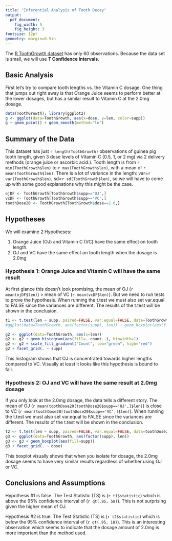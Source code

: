 ```yaml
---
title: "Inferential Analysis of Tooth Decay"
output:
  pdf_document:
    fig_width: 5
    fig_height: 3
fontsize: 12pt
geometry: margin=0.5in
---
```


The [R ToothGrowth dataset](http://stat.ethz.ch/R-manual/R-devel/library/datasets/html/ToothGrowth.html) has only 60 observations. Because the data set is small, we will use **T Confidence Intervals**.

## Basic Analysis
First let's try to compare tooth lengths vs. the Vitamin C dosage. One thing that jumps out right away is that Orange Juice seems to perform better at the lower dosages, but has a similar result to Vitamin C at the 2.0mg dosage.

```r
data(ToothGrowth); library(ggplot2)
g <- ggplot(data=ToothGrowth, aes(x=dose, y=len, color=supp))
g + geom_point() + geom_smooth(method="lm")
```

## Summary of the Data
This dataset has just `r length(ToothGrowth)` observations of guinea pig tooth length, given 3 dose levels of Vitamin C (0.5, 1, or 2 mg) via 2 delivery methods (orange juice or ascorbic acid.). Tooth length is from `r min(ToothGrowth$len)` to `r max(ToothGrowth$len)`, with a mean of `r mean(ToothGrowth$len)`. There is a lot of variance in the length: var=`r var(ToothGrowth$len)`, sd=`r sd(ToothGrowth$len)`, so we will have to come up with some good explanations why this might be the case.

```r
ojDF <- ToothGrowth[ToothGrowth$supp=='OJ',]
vcDF <- ToothGrowth[ToothGrowth$supp=='VC',]
toothDose20 <- ToothGrowth[ToothGrowth$dose==2.0,]
```

## Hypotheses
We will examine 2 Hypotheses:

1. Orange Juice (OJ) and Vitamin C (VC) have the same effect on tooth length.
1. OJ and VC have the same effect on tooth length when the dosage is 2.0mg

### Hypothesis 1: Orange Juice and Vitamin C will have the same result

At first glance this doesn't look promising, the mean of OJ (`r mean(ojDF$len)`) > mean of VC (`r mean(vcDF$len)`). But we need to run tests to prove the hypothesis. When running the t.test we must also set var.equal to FALSE since the variances are different. The results of the t.test will be shown in the conclusion.

```r
t1 <- t.test(len ~ supp, paired=FALSE, var.equal=FALSE, data=ToothGrowth)
#ggplot(data=ToothGrowth, aes(factor(supp), len)) + geom_boxplot(aes(fill=supp))

g2 <- ggplot(data=ToothGrowth, aes(x=len))
g2 <- g2 + geom_histogram(aes(fill=..count..), binwidth=1)
g2 <- g2 + scale_fill_gradient("Count", low="green", high="red")
g2 + facet_grid(. ~ supp)
```

This histogram shows that OJ is concentrated towards higher lengths compared to VC. Visually at least it looks like this hypothesis is bound to fail.

### Hypothesis 2: OJ and VC will have the same result at 2.0mg dosage

If you only look at the 2.0mg dosage, the data tells a different story. The mean of OJ (`r mean(toothDose20[toothDose20$supp=='OJ',]$len)`) is close to VC (`r mean(toothDose20[toothDose20$supp=='VC',]$len)`). When running the t.test we must also set var.equal to FALSE since the variances are different. The results of the t.test will be shown in the conclusion.

```r
t2 <- t.test(len ~ supp, paired=FALSE, var.equal=FALSE, data=toothDose20)
g3 <- ggplot(data=ToothGrowth, aes(factor(supp), len))
g3 <- g3 + geom_boxplot(aes(fill=supp))
g3 + facet_grid(. ~ dose)
```

This boxplot visually shows that when you isolate for dosage, the 2.0mg dosage seems to have very similar results regardless of whether using OJ or VC.

## Conclusions and Assumptions

Hypothesis #1 is false. The Test Statistic (TS) is (`r t1$statistic`) which is above the 95% confidence interval of (`r qt(.95, 58)`). This is not surprising given the higher mean of OJ.

Hypothesis #2 is true. The Test Statistic (TS) is (`r t2$statistic`) which is below the 95% confidence interval of (`r qt(.95, 18)`). This is an interesting observation which seems to indicate that the dosage amount of 2.0mg is more important than the method used.
